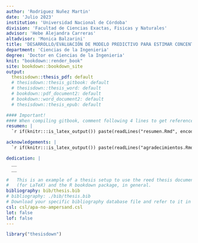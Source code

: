 ```yaml
---
author: 'Rodriguez Nuñez Martin'
date: 'Julio 2023'
institution: 'Universidad Nacional de Córdoba'
division: 'Facultad de Ciencias Exactas, Fisicas y Naturales'
advisor: 'Hebe Alejandra Carreras'
altadvisor: 'Monica Balzarini'
title: 'DESARROLLO/EVALUACIÓN DE MODELO PREDICTIVO PARA ESTIMAR CONCENTRACIÓN DE AEROSOLES EN ATMOSFERAS DE ZONAS URBANAS'
department: 'Ciencias de la Ingenieria'
degree: 'Doctor en Ciencias de la Ingenieria'
knit: "bookdown::render_book"
site: bookdown::bookdown_site
output: 
  thesisdown::thesis_pdf: default
  # thesisdown::thesis_gitbook: default
  # thesisdown::thesis_word: default
  # bookdown::pdf_document2: default
  # bookdown::word_document2: default
  # thesisdown::thesis_epub: default

#### Important!
#### When compiling gitbook, comment following 4 lines to get references
resumen: |
  `r if(knitr:::is_latex_output()) paste(readLines("resumen.Rmd", encoding = "UTF-8"), collapse = '\n  ')`

acknowledgements: |
  `r if(knitr:::is_latex_output()) paste(readLines("agradecimientos.Rmd", encoding = "UTF-8"), collapse = '\n  ')`

dedication: |
  __
  __

#   This is an example of a thesis setup to use the reed thesis document class
#   (for LaTeX) and the R bookdown package, in general.
bibliography: bib/thesis.bib
# bibliography: ./bib/thesis.bib
# Download your specific bibliography database file and refer to it in the line above.
csl: csl/apa-no-ampersand.csl
lot: false
lof: false
---
```


```r
library("thesisdown")
```